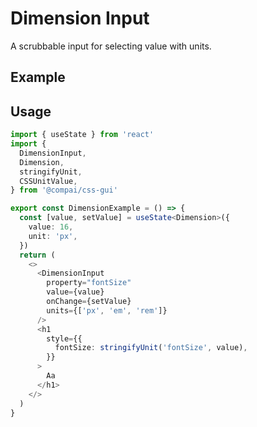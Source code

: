 
# Dimension Input

<FirstParagraph>
  A scrubbable input for selecting value with units.
</FirstParagraph>

## Example

<DimensionExample />

## Usage

```ts
import { useState } from 'react'
import {
  DimensionInput,
  Dimension,
  stringifyUnit,
  CSSUnitValue,
} from '@compai/css-gui'

export const DimensionExample = () => {
  const [value, setValue] = useState<Dimension>({
    value: 16,
    unit: 'px',
  })
  return (
    <>
      <DimensionInput
        property="fontSize"
        value={value}
        onChange={setValue}
        units={['px', 'em', 'rem']}
      />
      <h1
        style={{
          fontSize: stringifyUnit('fontSize', value),
        }}
      >
        Aa
      </h1>
    </>
  )
}
```
